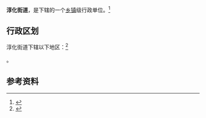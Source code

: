 {{中国乡级行政区|32/01/15/004/000}}

'''淳化街道'''，是{{PRC admin/fullname|32/01/15/004/000|3}}下辖的一个[[乡镇|乡镇]]级行政单位。<ref>{{PRC admin/ref sgc|{{PRC admin/parent|32/01/15/004/000}}}}</ref>

== 行政区划 ==

淳化街道下辖以下地区：<ref>{{PRC admin/ref sgc|32/01/15/004/000}}</ref>

{{PRC admin/children|32/01/15/004/000}}。

== 参考资料 ==

{{reflist}}

{{行政区划小作品}}
{{PRC admin/navcat|32/01/15/004/000}}